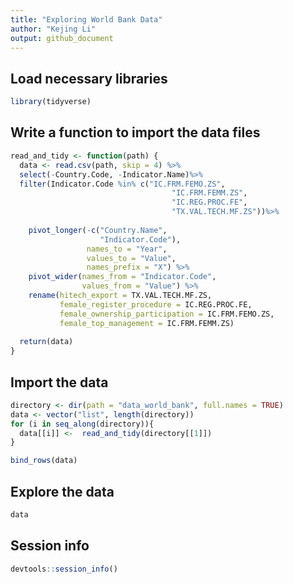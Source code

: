 ```yaml
---
title: "Exploring World Bank Data"
author: "Kejing Li"
output: github_document
---
```


## Load necessary libraries

```r
library(tidyverse)
```

## Write a function to import the data files

```r
read_and_tidy <- function(path) {
  data <- read.csv(path, skip = 4) %>%
  select(-Country.Code, -Indicator.Name)%>%
  filter(Indicator.Code %in% c("IC.FRM.FEMO.ZS",
                                    "IC.FRM.FEMM.ZS",
                                    "IC.REG.PROC.FE",
                                    "TX.VAL.TECH.MF.ZS"))%>%
     
    pivot_longer(-c("Country.Name",
                    "Indicator.Code"),
                 names_to = "Year",
                 values_to = "Value",
                 names_prefix = "X") %>%
    pivot_wider(names_from = "Indicator.Code",
                values_from = "Value") %>%
    rename(hitech_export = TX.VAL.TECH.MF.ZS,
           female_register_procedure = IC.REG.PROC.FE,
           female_ownership_participation = IC.FRM.FEMO.ZS,
           female_top_management = IC.FRM.FEMM.ZS)
  
  return(data)     
}
```

## Import the data


```r
directory <- dir(path = "data_world_bank", full.names = TRUE)
data <- vector("list", length(directory))
for (i in seq_along(directory)){
  data[[i]] <-  read_and_tidy(directory[[1]])
}

bind_rows(data)

```

## Explore the data
```r
data
```


## Session info

```r
devtools::session_info()
```


